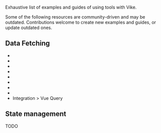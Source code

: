 
Exhaustive list of examples and guides of using tools with Vike.

<Warning>
  Some of the following resources are community-driven and may be outdated.
</Warning>

<Contribution>
Contributions welcome to create new examples and guides, or update outdated ones.
</Contribution>

## Data Fetching

- <Link href="/telefunc" />
- <Link href="/tRPC" />
- <Link href="/tanstack-query" />
- <Link href="/apollo-graphql" />
- <Link href="/relay" />
- <Link href="/urql" />
- <Link href="/grpc" />
- <Link href="/socket-io" />
- <Link href="/vue-query">Integration > Vue Query</Link>

## State management

TODO
